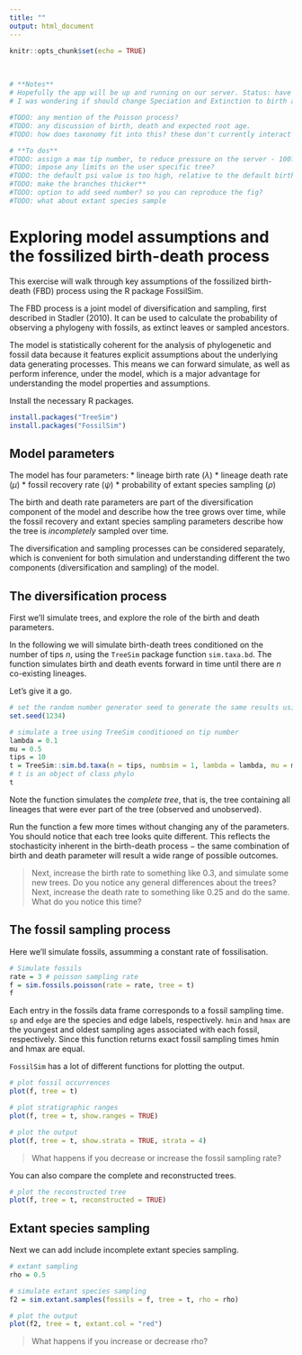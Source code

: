 ```yaml
---
title: ""
output: html_document
---
```


```r
knitr::opts_chunk$set(echo = TRUE)
```

\

```r
# **Notes**
# Hopefully the app will be up and running on our server. Status: have made enquires.
# I was wondering if should change Speciation and Extinction to birth and death rate, since as you point out, these parameters are not strictly equivalent.

#TODO: any mention of the Poisson process?
#TODO: any discussion of birth, death and expected root age.
#TODO: how does taxonomy fit into this? these don't currently interact

# **To dos**
#TODO: assign a max tip number, to reduce pressure on the server - 100?**
#TODO: impose any limits on the user specific tree?
#TODO: the default psi value is too high, relative to the default birth and death rates**
#TODO: make the branches thicker**
#TODO: option to add seed number? so you can reproduce the fig?
#TODO: what about extant species sample

```

# Exploring model assumptions and the fossilized birth-death process

This exercise will walk through key assumptions of the fossilized birth-death (FBD) process using the R package FossilSim.

The FBD process is a joint model of diversification and sampling, first described in Stadler (2010). It can be used to calculate the probability of observing a phylogeny with fossils, as extinct leaves or sampled ancestors. 

The model is statistically coherent for the analysis of phylogenetic and fossil data because it features explicit assumptions about the underlying data generating processes. This means we can forward simulate, as well as perform inference, under the model, which is a major advantage for understanding the model properties and assumptions.

Install the necessary R packages.

```r
install.packages("TreeSim")
install.packages("FossilSim")
```

## Model parameters

The model has four parameters:
 * lineage birth rate ($\lambda$)
 * lineage death rate ($\mu$)
 * fossil recovery rate ($\psi$)
 * probability of extant species sampling ($\rho$)
 
The birth and death rate parameters are part of the diversification component of the model and describe how the tree grows over time, while the fossil recovery and extant species sampling parameters describe how the tree is *incompletely* sampled over time. 

The diversification and sampling processes can be considered separately, which is convenient for both  simulation and understanding different the two components (diversification and sampling) of the model.

## The diversification process

First we'll simulate trees, and explore the role of the birth and death parameters.

In the following we will simulate birth-death trees conditioned on the number of tips $n$, using the `TreeSim` package function `sim.taxa.bd`. The function simulates birth and death events forward in time until there are $n$ co-existing lineages. 

Let's give it a go. 

```r
# set the random number generator seed to generate the same results using the same code
set.seed(1234)

# simulate a tree using TreeSim conditioned on tip number
lambda = 0.1
mu = 0.5
tips = 10
t = TreeSim::sim.bd.taxa(n = tips, numbsim = 1, lambda = lambda, mu = mu)[[1]]
# t is an object of class phylo
t
```

Note the function simulates the *complete tree*, that is, the tree containing all lineages that were ever part of the tree (observed and unobserved).

Run the function a few more times without changing any of the parameters. You should notice that each tree looks quite different. This reflects the stochasticity inherent in the birth-death process $-$ the same combination of birth and death parameter will result a wide range of possible outcomes.

> Next, increase the birth rate to something like 0.3, and simulate some new trees. Do you notice any general differences about the trees? Next, increase the death rate to something like 0.25 and do the same. What do you notice this time?

## The fossil sampling process

Here we'll simulate fossils, assumming a constant rate of fossilisation.

```r
# Simulate fossils
rate = 3 # poisson sampling rate
f = sim.fossils.poisson(rate = rate, tree = t)
f
```

Each entry in the fossils data frame corresponds to a fossil sampling time. `sp` and `edge` are the species and edge labels, respectively.
`hmin` and `hmax` are the youngest and oldest sampling ages associated with each fossil, respectively. Since this function returns exact fossil sampling times hmin and hmax are equal.

`FossilSim` has a lot of different functions for plotting the output. 

```r
# plot fossil occurrences
plot(f, tree = t)

# plot stratigraphic ranges
plot(f, tree = t, show.ranges = TRUE)

# plot the output
plot(f, tree = t, show.strata = TRUE, strata = 4)
```

> What happens if you decrease or increase the fossil sampling rate?

You can also compare the complete and reconstructed trees.

```r
# plot the reconstructed tree
plot(f, tree = t, reconstructed = TRUE)
```

## Extant species sampling

Next we can add include incomplete extant species sampling. 

```r

# extant sampling
rho = 0.5

# simulate extant species sampling
f2 = sim.extant.samples(fossils = f, tree = t, rho = rho)

# plot the output
plot(f2, tree = t, extant.col = "red")
```

> What happens if you increase or decrease rho?

